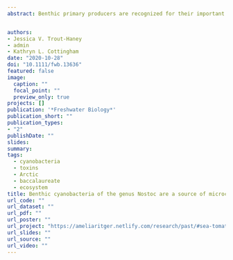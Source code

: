 ```yaml
---
abstract: Benthic primary producers are recognized for their important role in contributing to ecosystem productivity and nutrient cycling in lake and stream ecosystems, particularly in polar environments. In Arctic lakes, benthic producers often comprise mats or colonies of cyanobacteria capable of producing cyanotoxins. However, the extent to which benthic communities contribute cyanotoxins in polar regions remains poorly described. We evaluated the potential for benthic colonies of the cyanobacterium Nostoc pruniforme from lakes in Kangerlussuaq, Greenland, to contribute microcystins (MCs) to lake water using three approaches. First, we dissected field-collected Nostoc colonies and measured MCs within multiple layers of fresh colony tissue. Second, we conducted a laboratory experiment to evaluate the temporal dynamics of MC release by incubated, intact colonies. Finally, we quantified whether MC concentrations in water and sediment samples in the field were higher in and above dense bands of benthic Nostoc as compared to bare sediment. Field-collected Nostoc colonies contained MCs throughout the colony tissue, suggesting that damage to colonies from grazers or physical disturbance could facilitate the release of toxins into the water. Undamaged Nostoc colonies incubated in high-nutrient conditions in the laboratory leaked MCs as a curvilinear function into the surrounding water over the course of seven days, at rates that varied with colony density. MC concentrations in water and sediment from two Greenlandic lakes were highly variable, but slightly higher in lake water immediately above dense bands of Nostoc than in water immediately above bare sediments, suggesting that benthic Nostoc colonies contribute cyanotoxins to lake water and that MCs vary at very fine, 1-2 m spatial scales. Benthic cyanobacteria may be important in releasing MCs into aquatic ecosystems, especially in systems where benthic producers dominate, such as polar environments. 


authors:
- Jessica V. Trout-Haney
- admin
- Kathryn L. Cottingham
date: "2020-10-28"
doi: "10.1111/fwb.13636"
featured: false
image:
  caption: ""
  focal_point: ""
  preview_only: true
projects: []
publication: '*Freshwater Biology*'
publication_short: ""
publication_types:
- "2"
publishDate: ""
slides:
summary:
tags:
  - cyanobacteria
  - toxins
  - Arctic
  - baccalaureate
  - ecosystem
title: Benthic cyanobacteria of the genus Nostoc are a source of microcystins in Greenlandic lakes and ponds
url_code: ""
url_dataset: ""
url_pdf: ""
url_poster: ""
url_project: "https://ameliaritger.netlify.com/research/past/#sea-tomatoes"
url_slides: ""
url_source: ""
url_video: ""
---
```

